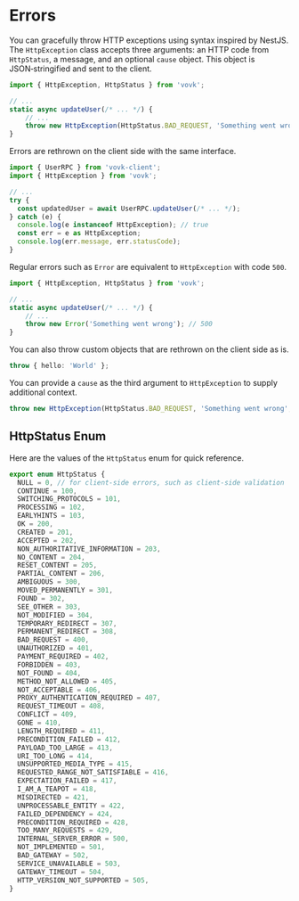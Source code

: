 # Errors

You can gracefully throw HTTP exceptions using syntax inspired by NestJS. The `HttpException` class accepts three arguments: an HTTP code from `HttpStatus`, a message, and an optional `cause` object. This object is JSON‑stringified and sent to the client.

```ts
import { HttpException, HttpStatus } from 'vovk';

// ...
static async updateUser(/* ... */) {
    // ...
    throw new HttpException(HttpStatus.BAD_REQUEST, 'Something went wrong');
}
```

Errors are rethrown on the client side with the same interface.

```ts
import { UserRPC } from 'vovk-client';
import { HttpException } from 'vovk';

// ...
try {
  const updatedUser = await UserRPC.updateUser(/* ... */);
} catch (e) {
  console.log(e instanceof HttpException); // true
  const err = e as HttpException;
  console.log(err.message, err.statusCode);
}
```

Regular errors such as `Error` are equivalent to `HttpException` with code `500`.

```ts
import { HttpException, HttpStatus } from 'vovk';

// ...
static async updateUser(/* ... */) {
    // ...
    throw new Error('Something went wrong'); // 500
}
```

You can also throw custom objects that are rethrown on the client side as is.

```ts
throw { hello: 'World' };
```

You can provide a `cause` as the third argument to `HttpException` to supply additional context.

```ts
throw new HttpException(HttpStatus.BAD_REQUEST, 'Something went wrong', { hello: 'World' });
```

## HttpStatus Enum

Here are the values of the `HttpStatus` enum for quick reference.

```ts
export enum HttpStatus {
  NULL = 0, // for client-side errors, such as client-side validation
  CONTINUE = 100,
  SWITCHING_PROTOCOLS = 101,
  PROCESSING = 102,
  EARLYHINTS = 103,
  OK = 200,
  CREATED = 201,
  ACCEPTED = 202,
  NON_AUTHORITATIVE_INFORMATION = 203,
  NO_CONTENT = 204,
  RESET_CONTENT = 205,
  PARTIAL_CONTENT = 206,
  AMBIGUOUS = 300,
  MOVED_PERMANENTLY = 301,
  FOUND = 302,
  SEE_OTHER = 303,
  NOT_MODIFIED = 304,
  TEMPORARY_REDIRECT = 307,
  PERMANENT_REDIRECT = 308,
  BAD_REQUEST = 400,
  UNAUTHORIZED = 401,
  PAYMENT_REQUIRED = 402,
  FORBIDDEN = 403,
  NOT_FOUND = 404,
  METHOD_NOT_ALLOWED = 405,
  NOT_ACCEPTABLE = 406,
  PROXY_AUTHENTICATION_REQUIRED = 407,
  REQUEST_TIMEOUT = 408,
  CONFLICT = 409,
  GONE = 410,
  LENGTH_REQUIRED = 411,
  PRECONDITION_FAILED = 412,
  PAYLOAD_TOO_LARGE = 413,
  URI_TOO_LONG = 414,
  UNSUPPORTED_MEDIA_TYPE = 415,
  REQUESTED_RANGE_NOT_SATISFIABLE = 416,
  EXPECTATION_FAILED = 417,
  I_AM_A_TEAPOT = 418,
  MISDIRECTED = 421,
  UNPROCESSABLE_ENTITY = 422,
  FAILED_DEPENDENCY = 424,
  PRECONDITION_REQUIRED = 428,
  TOO_MANY_REQUESTS = 429,
  INTERNAL_SERVER_ERROR = 500,
  NOT_IMPLEMENTED = 501,
  BAD_GATEWAY = 502,
  SERVICE_UNAVAILABLE = 503,
  GATEWAY_TIMEOUT = 504,
  HTTP_VERSION_NOT_SUPPORTED = 505,
}
```
